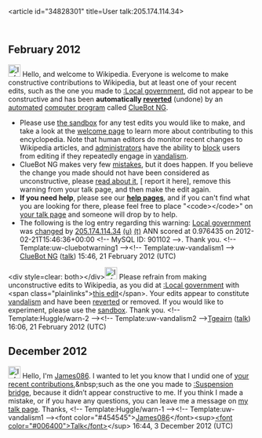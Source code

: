 <article id="34828301" title=User talk:205.174.114.34>
	<talkpage id="34828301" title="User talk:205.174.114.34">


== February 2012 ==
[[Image:Information.svg|left|25px|alt=|link=]] Hello, and welcome to Wikipedia. Everyone is welcome to make constructive contributions to Wikipedia, but at least one of your recent edits, such as the one you made to [[:Local government]], did not appear to be constructive and has been '''automatically [[Help:Reverting|reverted]]''' (undone) by an [[automated]] [[computer program]] called [[User:ClueBot NG|ClueBot NG]]. 
* Please use [[Wikipedia:Sandbox|the sandbox]] for any test edits you would like to make, and take a look at the [[Wikipedia:Introduction|welcome page]] to learn more about contributing to this encyclopedia. Note that human editors do monitor recent changes to Wikipedia articles, and [[WP:ADMINS|administrators]] have the ability to [[WP:BLOCK|block]] users from editing if they repeatedly engage in [[WP:vandalism|vandalism]].
* ClueBot NG makes very few [[User:ClueBot NG#Information About False Positives|mistakes]], but it does happen. If you believe the change you made should not have been considered as unconstructive, please [[User:ClueBot NG#Information About False Positives|read about it]], [{{User:ClueBot NG/Warnings/FPReport|901102}} report it here], remove this warning from your talk page, and then make the edit again.
*'''If you need help''', please see our '''[[Help:Contents|help pages]]''', and if you can't find what you are looking for there, please feel free to place &quot;&lt;code&gt;{{tl|helpme}}&lt;/code&gt;&quot; on [[Special:MyTalk|your talk page]] and someone will drop by to help.
* The following is the log entry regarding this warning: [[Local government]] was [http://en.wikipedia.org/w/index.php?title=Local+government&amp;diff=478081895&amp;oldid=478081792 changed] by [[Special:Contributions/205.174.114.34|205.174.114.34]] [[User:205.174.114.34|(u)]] [[User talk:205.174.114.34|(t)]] ANN scored at 0.976435 on 2012-02-21T15:46:36+00:00 &lt;!-- MySQL ID: 901102 --&gt;. Thank you. &lt;!-- Template:uw-cluebotwarning1 --&gt;&lt;!-- Template:uw-vandalism1 --&gt; [[User:ClueBot NG|ClueBot NG]] ([[User talk:ClueBot NG|talk]]) 15:46, 21 February 2012 (UTC)

&lt;div style=clear: both&gt;&lt;/div&gt;[[File:Information.svg|25px|alt=|link=]] Please refrain from making unconstructive edits to Wikipedia, as you did at [[:Local government]] with &lt;span class=&quot;plainlinks&quot;&gt;[http://en.wikipedia.org/wiki/Local_government?diff=478084024 this edit]&lt;/span&gt;. Your edits appear to constitute [[Wikipedia:Vandalism|vandalism]] and have been [[Help:Reverting|reverted]] or removed. If you would like to experiment, please use the [[Wikipedia:Sandbox|sandbox]]. Thank you. &lt;!-- Template:Huggle/warn-2 --&gt;&lt;!-- Template:uw-vandalism2 --&gt;[[User:Tgeairn|Tgeairn]] ([[User talk:Tgeairn|talk]]) 16:06, 21 February 2012 (UTC)

== December 2012 ==

[[File:Information.svg|25px|alt=|link=]] Hello, I'm [[User:James086|James086]]. I wanted to let you know that I undid one of [[Special:Contributions/205.174.114.34|your recent contributions]],&amp;nbsp;such as the one you made to [[:Suspension bridge]], because it didn’t appear constructive to me. If you think I made a mistake, or if you have any questions, you can leave me a message on [[User_talk:James086|my talk page]]. Thanks, &lt;!-- Template:Huggle/warn-1 --&gt;&lt;!-- Template:uw-vandalism1 --&gt;&lt;font color=&quot;#454545&quot;&gt;[[User:James086|James086]]&lt;/font&gt;&lt;sup&gt;[[User talk:James086|&lt;font color=&quot;#006400&quot;&gt;Talk&lt;/font&gt;]]&lt;/sup&gt; 16:44, 3 December 2012 (UTC)
	</talkpage>
</article>